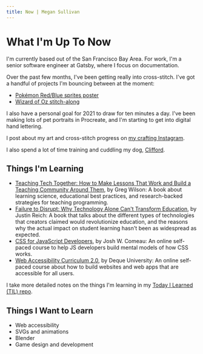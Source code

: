 ```yaml
---
title: Now | Megan Sullivan
---
```


# What I'm Up To Now

I'm currently based out of the San Francisco Bay Area. For work, I'm a senior software engineer at Gatsby, where I focus on documentation.

Over the past few months, I've been getting really into cross-stitch. I've got a handful of projects I'm bouncing between at the moment:

* [Pokémon Red/Blue sprites poster](https://www.etsy.com/listing/593273895/pokemon-red-blue-cross-stitch-pattern)
* [Wizard of Oz stitch-along](https://www.etsy.com/listing/1003686199/wizard-of-oz-satsuma-street-secret-sal)

I also have a personal goal for 2021 to draw for ten minutes a day. I've been making lots of pet portraits in Procreate, and I'm starting to get into digital hand lettering.

I post about my art and cross-stitch progress on [my crafting Instagram](https://instagram.com/meganesulli).

I also spend a lot of time training and cuddling my dog, [Clifford](https://instagram.com/clifford.the.medium.red.dog/).

## Things I'm Learning

* [Teaching Tech Together: How to Make Lessons That Work and Build a Teaching Community Around Them](https://teachtogether.tech/), by Greg Wilson: A book about learning science, educational best practices, and research-backed strategies for teaching programming.
* [Failure to Disrupt: Why Technology Alone Can't Transform Education](https://failuretodisrupt.com/), by Justin Reich: A book that talks about the different types of technologies that creators claimed would revolutionize education, and the reasons why the actual impact on student learning hasn't been as widespread as expected.
* [CSS for JavaScript Developers](https://css-for-js.dev/), by Josh W. Comeau: An online self-paced course to help JS developers build mental models of how CSS works.
* [Web Accessibility Curriculum 2.0](https://dequeuniversity.com/), by Deque University: An online self-paced course about how to build websites and web apps that are accessible for all users.

I take more detailed notes on the things I'm learning in my [Today I Learned (TIL) repo](https://github.com/meganesu/TIL).

## Things I Want to Learn

* Web accessibility
* SVGs and animations
* Blender
* Game design and development
